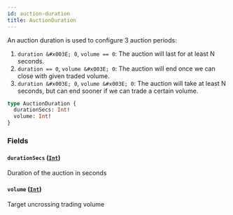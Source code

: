 ```yaml
---
id: auction-duration
title: AuctionDuration
---
```



An auction duration is used to configure 3 auction periods:
1. `duration &#x003E; 0`, `volume == 0`:
The auction will last for at least N seconds.
2. `duration == 0`, `volume &#x003E; 0`:
The auction will end once we can close with given traded volume.
3. `duration &#x003E; 0`, `volume &#x003E; 0`:
The auction will take at least N seconds, but can end sooner if we can trade a certain volume.

```graphql
type AuctionDuration {
  durationSecs: Int!
  volume: Int!
}
```


### Fields

#### `durationSecs` ([`Int`](/docs/v0.47/graphql/scalars/int))

Duration of the auction in seconds


#### `volume` ([`Int`](/docs/v0.47/graphql/scalars/int))

Target uncrossing trading volume




